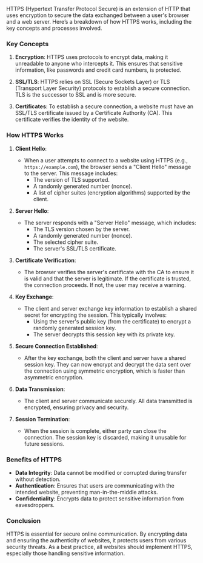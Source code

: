 HTTPS (Hypertext Transfer Protocol Secure) is an extension of HTTP that uses encryption to secure the data exchanged between a user's browser and a web server. Here’s a breakdown of how HTTPS works, including the key concepts and processes involved.

### Key Concepts

1. **Encryption**: HTTPS uses protocols to encrypt data, making it unreadable to anyone who intercepts it. This ensures that sensitive information, like passwords and credit card numbers, is protected.

2. **SSL/TLS**: HTTPS relies on SSL (Secure Sockets Layer) or TLS (Transport Layer Security) protocols to establish a secure connection. TLS is the successor to SSL and is more secure.

3. **Certificates**: To establish a secure connection, a website must have an SSL/TLS certificate issued by a Certificate Authority (CA). This certificate verifies the identity of the website.

### How HTTPS Works

1. **Client Hello**:
   - When a user attempts to connect to a website using HTTPS (e.g., `https://example.com`), the browser sends a "Client Hello" message to the server. This message includes:
     - The version of TLS supported.
     - A randomly generated number (nonce).
     - A list of cipher suites (encryption algorithms) supported by the client.

2. **Server Hello**:
   - The server responds with a "Server Hello" message, which includes:
     - The TLS version chosen by the server.
     - A randomly generated number (nonce).
     - The selected cipher suite.
     - The server's SSL/TLS certificate.

3. **Certificate Verification**:
   - The browser verifies the server's certificate with the CA to ensure it is valid and that the server is legitimate. If the certificate is trusted, the connection proceeds. If not, the user may receive a warning.

4. **Key Exchange**:
   - The client and server exchange key information to establish a shared secret for encrypting the session. This typically involves:
     - Using the server's public key (from the certificate) to encrypt a randomly generated session key.
     - The server decrypts this session key with its private key.

5. **Secure Connection Established**:
   - After the key exchange, both the client and server have a shared session key. They can now encrypt and decrypt the data sent over the connection using symmetric encryption, which is faster than asymmetric encryption.

6. **Data Transmission**:
   - The client and server communicate securely. All data transmitted is encrypted, ensuring privacy and security.

7. **Session Termination**:
   - When the session is complete, either party can close the connection. The session key is discarded, making it unusable for future sessions.

### Benefits of HTTPS

- **Data Integrity**: Data cannot be modified or corrupted during transfer without detection.
- **Authentication**: Ensures that users are communicating with the intended website, preventing man-in-the-middle attacks.
- **Confidentiality**: Encrypts data to protect sensitive information from eavesdroppers.

### Conclusion

HTTPS is essential for secure online communication. By encrypting data and ensuring the authenticity of websites, it protects users from various security threats. As a best practice, all websites should implement HTTPS, especially those handling sensitive information.